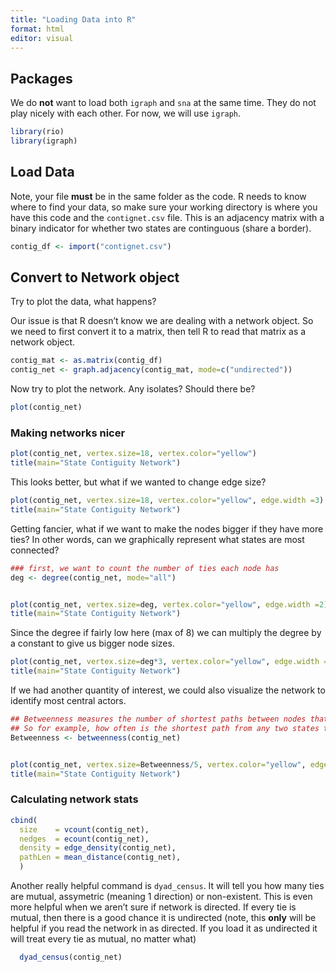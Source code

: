 ```yaml
---
title: "Loading Data into R"
format: html
editor: visual
---
```


## Packages

We do **not** want to load both `igraph` and `sna` at the same time. They do not play nicely with each other. For now, we will use `igraph`.

```r
library(rio)
library(igraph)
```

## Load Data

Note, your file **must** be in the same folder as the code. R needs to know where to find your data, so make sure your working directory is where you have this code and the `contignet.csv` file. This is an adjacency matrix with a binary indicator for whether two states are continguous (share a border).

```r
contig_df <- import("contignet.csv")
```

## Convert to Network object

Try to plot the data, what happens?

Our issue is that R doesn't know we are dealing with a network object. So we need to first convert it to a matrix, then tell R to read that matrix as a network object.

```r
contig_mat <- as.matrix(contig_df)
contig_net <- graph.adjacency(contig_mat, mode=c("undirected"))
```

Now try to plot the network. Any isolates? Should there be?

```r
plot(contig_net)
```

### Making networks nicer

```r
plot(contig_net, vertex.size=18, vertex.color="yellow")
title(main="State Contiguity Network")
```

This looks better, but what if we wanted to change edge size?

```r
plot(contig_net, vertex.size=18, vertex.color="yellow", edge.width =3)
title(main="State Contiguity Network")
```

Getting fancier, what if we want to make the nodes bigger if they have more ties? In other words, can we graphically represent what states are most connected?

```r
### first, we want to count the number of ties each node has
deg <- degree(contig_net, mode="all")


plot(contig_net, vertex.size=deg, vertex.color="yellow", edge.width =2)
title(main="State Contiguity Network")
```

Since the degree if fairly low here (max of 8) we can multiply the degree by a constant to give us bigger node sizes.

```r
plot(contig_net, vertex.size=deg*3, vertex.color="yellow", edge.width =2)
title(main="State Contiguity Network")
```

If we had another quantity of interest, we could also visualize the network to identify most central actors.

```r
## Betweenness measures the number of shortest paths between nodes that go through any given node
## So for example, how often is the shortest path from any two states through Missouri? 
Betweenness <- betweenness(contig_net)


plot(contig_net, vertex.size=Betweenness/5, vertex.color="yellow", edge.width =2)
title(main="State Contiguity Network")
```

### Calculating network stats

```r
cbind(
  size    = vcount(contig_net),
  nedges  = ecount(contig_net),
  density = edge_density(contig_net),
  pathLen = mean_distance(contig_net), 
  )
```

Another really helpful command is `dyad_census`. It will tell you how many ties are mutual, assymetric (meaning 1 direction) or non-existent. This is even more helpful when we aren't sure if network is directed. If every tie is mutual, then there is a good chance it is undirected (note, this **only** will be helpful if you read the network in as directed. If you load it as undirected it will treat every tie as mutual, no matter what)

```r
  dyad_census(contig_net) 
```
